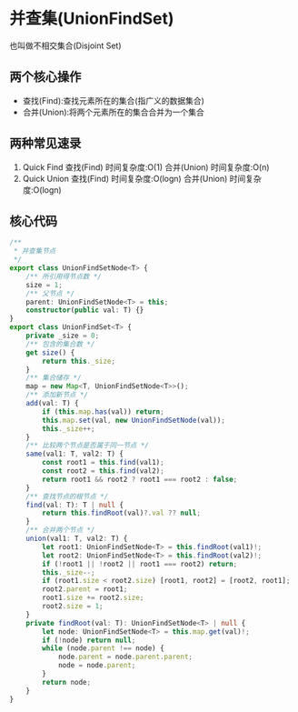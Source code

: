 # 并查集(UnionFindSet)

也叫做不相交集合(Disjoint Set)

## 两个核心操作

- 查找(Find):查找元素所在的集合(指广义的数据集合)
- 合并(Union):将两个元素所在的集合合并为一个集合

## 两种常见速录

1. Quick Find
   查找(Find) 时间复杂度:O(1)
   合并(Union) 时间复杂度:O(n)
2. Quick Union
   查找(Find) 时间复杂度:O(logn)
   合并(Union) 时间复杂度:O(logn)

## 核心代码

```ts
/**
 * 并查集节点
 */
export class UnionFindSetNode<T> {
    /** 所引用得节点数 */
    size = 1;
    /** 父节点 */
    parent: UnionFindSetNode<T> = this;
    constructor(public val: T) {}
}
export class UnionFindSet<T> {
    private _size = 0;
    /** 包含的集合数 */
    get size() {
        return this._size;
    }
    /** 集合储存 */
    map = new Map<T, UnionFindSetNode<T>>();
    /** 添加新节点 */
    add(val: T) {
        if (this.map.has(val)) return;
        this.map.set(val, new UnionFindSetNode(val));
        this._size++;
    }
    /** 比较两个节点是否属于同一节点 */
    same(val1: T, val2: T) {
        const root1 = this.find(val1);
        const root2 = this.find(val2);
        return root1 && root2 ? root1 === root2 : false;
    }
    /** 查找节点的根节点 */
    find(val: T): T | null {
        return this.findRoot(val)?.val ?? null;
    }
    /** 合并两个节点 */
    union(val1: T, val2: T) {
        let root1: UnionFindSetNode<T> = this.findRoot(val1)!;
        let root2: UnionFindSetNode<T> = this.findRoot(val2)!;
        if (!root1 || !root2 || root1 === root2) return;
        this._size--;
        if (root1.size < root2.size) [root1, root2] = [root2, root1];
        root2.parent = root1;
        root1.size += root2.size;
        root2.size = 1;
    }
    private findRoot(val: T): UnionFindSetNode<T> | null {
        let node: UnionFindSetNode<T> = this.map.get(val)!;
        if (!node) return null;
        while (node.parent !== node) {
            node.parent = node.parent.parent;
            node = node.parent;
        }
        return node;
    }
}

```